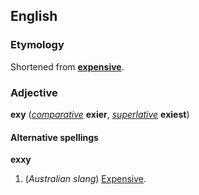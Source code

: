 ==English==
===Etymology===
Shortened from '''[[expensive]]'''.

===Adjective===
'''exy''' (''[[comparative]]'' '''exier''', ''[[superlative]]'' '''exiest''')

====Alternative spellings====
'''exxy'''<!--Note: "exy" seems to be the more commonly used form, according to a Google search of 18 February 2005, so the page for "exxy" redirects to this page.  Paul G-->

#(''Australian slang'') [[Expensive]].